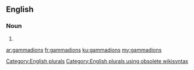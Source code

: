 ==English==

===Noun===
{{head|en}}

# {{plural of|gammadion}}

[[Category:English plurals]][[Category:English plurals using obsolete wikisyntax]]

[[ar:gammadions]]
[[fr:gammadions]]
[[ku:gammadions]]
[[my:gammadions]]